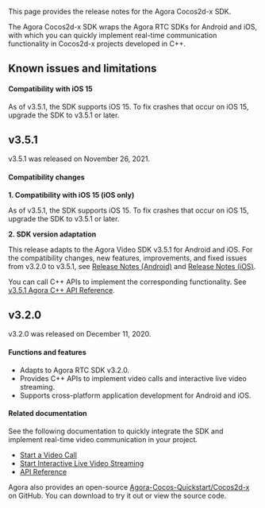 <PlatformWrapper platform="cocos2d-x">

This page provides the release notes for the Agora Cocos2d-x SDK.

The Agora Cocos2d-x SDK wraps the Agora RTC SDKs for Android and iOS, with which you can quickly implement real-time communication functionality in Cocos2d-x projects developed in C++.

## Known issues and limitations

#### Compatibility with iOS 15

As of v3.5.1, the SDK supports iOS 15. To fix crashes that occur on iOS 15, upgrade the SDK to v3.5.1 or later.

## v3.5.1

v3.5.1 was released on November 26, 2021.

#### Compatibility changes

**1. Compatibility with iOS 15 (iOS only)**

As of v3.5.1, the SDK supports iOS 15. To fix crashes that occur on iOS 15, upgrade the SDK to v3.5.1 or later.

**2. SDK version adaptation**

This release adapts to the Agora Video SDK v3.5.1 for Android and iOS. For the compatibility changes, new features, improvements, and fixed issues from v3.2.0 to v3.5.1, see [Release Notes (Android)](https://docs.agora.io/en/Video/release_android_video?platform=Android) and [Release Notes (iOS)](https://docs.agora.io/en/Video/release_ios_video?platform=iOS).

You can call C++ APIs to implement the corresponding functionality. See [v3.5.1 Agora C++ API Reference](https://docs.agora.io/en/Video/API%20Reference/cpp/v3.5.1/index.html).

## v3.2.0

v3.2.0 was released on December 11, 2020.

#### Functions and features

- Adapts to Agora RTC SDK v3.2.0.
- Provides C++ APIs to implement video calls and interactive live video streaming.
- Supports cross-platform application development for Android and iOS.

#### Related documentation

See the following documentation to quickly integrate the SDK and implement real-time video communication in your project.

- [Start a Video Call](./start_call_cocos2dx_android?platform=Cocos2d-x)
- [Start Interactive Live Video Streaming](./start_live_cocos2dx_android?platform=Cocos2d-x)
- [API Reference](./api-ref?platform=Cocos2d-x)

Agora also provides an open-source [Agora-Cocos-Quickstart/Cocos2d-x](https://github.com/AgoraIO-Community/Agora-Cocos-Quickstart/tree/master/Cocos2d-x) on GitHub. You can download to try it out or view the source code.

</PlatformWrapper>
